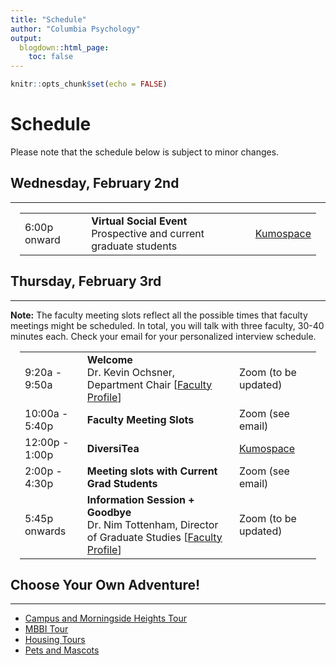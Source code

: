 ```yaml
---
title: "Schedule"
author: "Columbia Psychology"
output:
  blogdown::html_page:
    toc: false
---
```


```r
knitr::opts_chunk$set(echo = FALSE)
```

# Schedule

Please note that the schedule below is subject to minor changes.

## Wednesday, February 2nd

---

<div class="row" style="padding-left: 15px; padding-right: 15px;">
<table class="table table-striped">
<tr><td>6:00p onward</td><td><b>Virtual Social Event</b><br>Prospective and current graduate students</td><td>[Kumospace](https://www.kumospace.com/columbia-psych-2023){target="_blank"}</td></tr>
</table>
</div>

## Thursday, February 3rd

---

<p>
<b>Note:</b> The faculty meeting slots reflect all the possible times that faculty meetings might be scheduled. In total, you will talk with three faculty, 30-40 minutes each. Check your email for your personalized interview schedule. 

<p>
<p>
<div class="row" style="padding-left: 15px; padding-right: 15px;">
<table class="table table-striped">
<tr><td>9:20a - 9:50a</td><td><b>Welcome</b><br>Dr. Kevin Ochsner, Department Chair [<a href="https://psychology.columbia.edu/content/kevin-ochsner" target="_blank">Faculty Profile</a>]</td><td>Zoom (to be updated)</td></tr>
<tr><td>10:00a - 5:40p</td><td><b>Faculty Meeting Slots </b></td><td>Zoom (see email)</td></tr>
<tr><td>12:00p - 1:00p</td><td><b>DiversiTea </b></td><td>[Kumospace](https://www.kumospace.com/columbia-psych-2023){target="_blank"}</td></tr>
<tr><td>2:00p - 4:30p</td><td><b> Meeting slots with Current Grad Students </b></td><td>Zoom (see email)</td></tr>
<tr><td>5:45p onwards </td><td><b>Information Session + Goodbye </b><br>Dr. Nim Tottenham, Director of Graduate Studies [<a href="https://psychology.columbia.edu/content/nim-tottenham" target="_blank">Faculty Profile</a>]</td><td>Zoom (to be updated)</td></tr>
</table>
</div>

## Choose Your Own Adventure!

---

- [Campus and Morningside Heights Tour](/tour#campus-and-morningside-heights)
- [MBBI Tour](/tour#mbbi)
- [Housing Tours](/tour#housing)
- [Pets and Mascots](/pets)